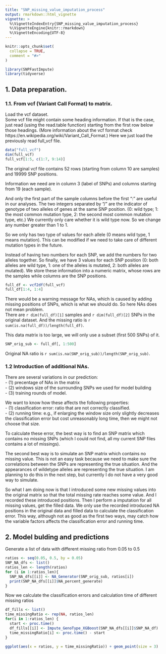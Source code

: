 ```yaml
---
title: "SNP_missing_value_imputation_process"
output: rmarkdown::html_vignette
vignette: >
  %\VignetteIndexEntry{SNP_missing_value_imputation_process}
  %\VignetteEngine{knitr::rmarkdown}
  %\VignetteEncoding{UTF-8}
---
```


```r
knitr::opts_chunk$set(
  collapse = TRUE,
  comment = "#>"
)
```

```r
library(SNPFastImpute)
library(tidyverse)
```

## 1. Data preparation.
### 1.1. From vcf (Variant Call Format) to matrix.
Load the vcf dataset.   
Some vcf file might contain some heading information. If that is the case, just read (using the
read.table function) starting from the first row below those headings. (More information about the 
vcf format check https://en.wikipedia.org/wiki/Variant_Call_Format.) 
Here we just load the previously read full_vcf file. 
```r
data("full_vcf")
dim(full_vcf)
full_vcf[1:5, c(1:7, 9:14)]
```
The original vcf file contains 52 rows (starting from column 10 are samples) and 19999 SNP positions. 

Information we need are in column 3 (label of SNPs) and columns starting from 19 (each sample).  

And only the first part of the sample columns before the first ":" are useful in our analyses. 
The two integers separated by "/" are the indicator of genotype of two alleles of genes at the same
SNP position. (0: wild type; 1: the most common mutation type, 2: the second most common mutation type, etc.) 
We currently only care whether it is wild type now. So we change any number greater than 1 to 1. 

So we only has two type of values for each allele (0 means wild type, 1 means mutation). 
This can be modified if we need to take care of different mutation types in the future. 

Instead of having two numbers for each SNP, we add the numbers for two alleles together. 
So finally, we have 3 values for each SNP position 
(0: both alleles are wild type, 1: one of the alleles is mutated, 2: both alleles are mutated). 
We store these information into a numeric matrix, whose rows are the samples while columns are the SNP positions. 

```r
full_df <- vcf2df(full_vcf)
full_df[1:4, 1:4]
```
There would be a warning message for NAs, which is caused by adding missing positions of SNPs, 
which is what we should do. So here NAs does not mean problem.   
There are `r dim(full_df)[1]` samples and `r dim(full_df)[2]` SNPs in the original dataset. 
And the missing ratio is `r sum(is.na(full_df))/length(full_df)`.  

This data matrix is too large, we will only use a subset (first 500 SNPs) of it.
```r
SNP_orig_sub <- full_df[, 1:500]
```
Original NA ratio is `r sum(is.na(SNP_orig_sub))/length(SNP_orig_sub)`.

### 1.2 Introduction of additional NAs.  
There are several variations in our prediction:  
- (1) precentage of NAs in the matrix  
- (2) windows size of the surrounding SNPs we used for model building  
- (3) training rounds of model.  

We want to know how these affects the following properties:    
- (1) classification error: ratio that are not correctly classified.  
- (2) running time: e.g., if enlarging the window size only slightly decreases the classification
error but cost unreasonably long time, then we might not choose that size.   

To calculate these error, the best way is to find an SNP matrix which contains no missing SNPs 
(which I could not find, all my current SNP files contains a lot of missings). 

The second best way is to simulate an SNP matrix which contains no missing value. 
This is not an easy task because we need to make sure the correlations between the SNPs are
representing the true situation. 
And the appearances of wildetype alleles are representing the true situation. 
I am planning to do this in the next step, but currently I do not have a very good way to simulate. 

So what I am doing now is that I introduced some new missing values into the original matrix so that
the total missing rate reaches some value. And I recorded these introduced positions. 
Then I perform a imputation for all missing values, get the filled data. 
We only use the recorded introduced NA positions in the original data and filled data to calculate
the classification error. 
This way, although not as good as the first two ways, may catch how the variable factors affects the
classification error and running time. 

## 2. Model bulding and predictions
Generate a list of data with different missing ratio from 0.05 to 0.5
```r
ratios <- seq(0.05, 0.5, by = 0.05)
SNP_NA_dfs <- list()
ratios_len <- length(ratios)
for (i in 1:ratios_len){
  SNP_NA_dfs[[i]] <- NA_Generator(SNP_orig_sub, ratios[i])
  print(SNP_NA_dfs[[i]]$NA_percent_generate)
}
```

Now we calculate the classification errors and calculation time of different missing ratios
```r
df_fills <- list()
time_missingRatio <- rep(NA, ratios_len)
for(i in 1:ratios_len) {
  start <- proc.time()
  df_fills[[i]] <- Impute_GenoType_XGBoost(SNP_NA_dfs[[i]]$SNP_NA_df)
  time_missingRatio[i] <- proc.time() - start
}
```


```r
ggplot(aes(x = ratios, y = time_missingRatio)) + geom_point(size = 3)
```

